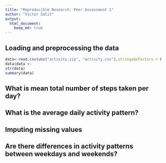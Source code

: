 ```yaml
---
title: "Reproducible Research: Peer Assessment 1"
author: "Victor Salit"
output: 
  html_document:
    keep_md: true
---
```



## Loading and preprocessing the data
```r
data<-read.csv(unz("activity.zip", "activity.csv"),stringsAsFactors = FALSE)
data$data <- 
str(data)
summary(data)
```


## What is mean total number of steps taken per day?



## What is the average daily activity pattern?



## Imputing missing values



## Are there differences in activity patterns between weekdays and weekends?
